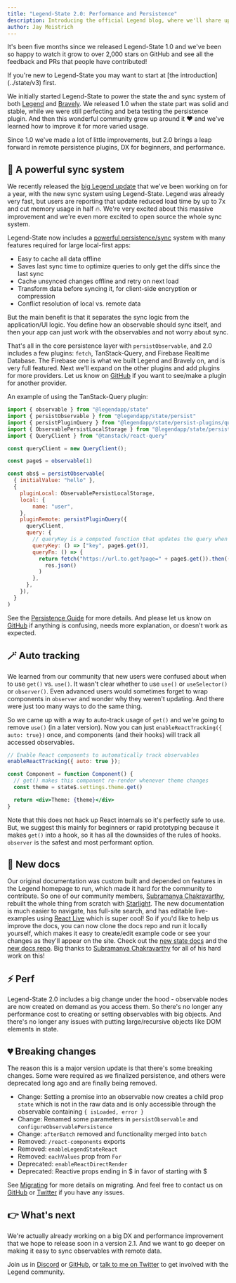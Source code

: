 ```yaml
---
title: "Legend-State 2.0: Performance and Persistence"
description: Introducing the official Legend blog, where we'll share updates, tutorials, and insights about Legend-State, Legend-Motion, and Legend-List.
author: Jay Meistrich
---
```


It's been five months since we released Legend-State 1.0 and we've been so happy to watch it grow to over 2,000 stars on GitHub and see all the feedback and PRs that people have contributed!

<Callout>
If you're new to Legend-State you may want to start at [the introduction](../state/v3) first.
</Callout>

We initially started Legend-State to power the state the and sync system of both [Legend](https://legendapp.com/) and [Bravely](https://www.bravely.io/). We released 1.0 when the state part was solid and stable, while we were still perfecting and beta testing the persistence plugin. And then this wonderful community grew up around it ❤️ and we've learned how to improve it for more varied usage.

Since 1.0 we've made a lot of little improvements, but 2.0 brings a leap forward in remote persistence plugins, DX for beginners, and performance.

## 💾 A powerful sync system

We recently released the [big Legend update](https://www.legendapp.com/blog/sync/) that we've been working on for a year, with the new sync system using Legend-State. Legend was already very fast, but users are reporting that update reduced load time by up to 7x and cut memory usage in half 🔥. We're very excited about this massive improvement and we're even more excited to open source the whole sync system.

Legend-State now includes a [powerful persistence/sync](../state/v2/guides/persistence) system with many features required for large local-first apps:

- Easy to cache all data offline
- Saves last sync time to optimize queries to only get the diffs since the last sync
- Cache unsynced changes offline and retry on next load
- Transform data before syncing it, for client-side encryption or compression
- Conflict resolution of local vs. remote data

But the main benefit is that it separates the sync logic from the application/UI logic. You define how an observable should sync itself, and then your app can just work with the observables and not worry about sync.

That's all in the core persistence layer with `persistObservable`, and 2.0 includes a few plugins: `fetch`, TanStack-Query, and Firebase Realtime Database. The Firebase one is what we built Legend and Bravely on, and is very full featured. Next we'll expand on the other plugins and add plugins for more providers. Let us know on [GitHub](https://github.com/LegendApp/legend-state/) if you want to see/make a plugin for another provider.

An example of using the TanStack-Query plugin:
```js
import { observable } from "@legendapp/state"
import { persistObservable } from "@legendapp/state/persist"
import { persistPluginQuery } from "@legendapp/state/persist-plugins/query"
import { ObservablePersistLocalStorage } from "@legendapp/state/persist-plugins/local-storage"
import { QueryClient } from "@tanstack/react-query"

const queryClient = new QueryClient();

const page$ = observable(1)

const obs$ = persistObservable(
  { initialValue: "hello" },
  {
    pluginLocal: ObservablePersistLocalStorage,
    local: {
        name: "user",
    },
    pluginRemote: persistPluginQuery({
      queryClient,
      query: {
        // queryKey is a computed function that updates the query when page$ changes
        queryKey: () => ["key", page$.get()],
        queryFn: () => {
          return fetch("https://url.to.get?page=" + page$.get()).then((res) =>
            res.json()
          )
        },
      },
    }),
  }
)
```

See the [Persistence Guide](https://preview.legend.pages.dev/open-source/state/guides/persistence/) for more details. And please let us know on [GitHub](https://www.legendapp.com/open-source/state) if anything is confusing, needs more explanation, or doesn't work as expected.

## 🪄 Auto tracking

We learned from our community that new users were confused about when to use `get()` vs. `use()`. It wasn't clear whether to use `use()` or `useSelector()` or `observer()`. Even advanced users would sometimes forget to wrap components in `observer` and wonder why they weren't updating. And there were just too many ways to do the same thing.

So we came up with a way to auto-track usage of `get()` and we're going to remove `use()` (in a later version). Now you can just `enableReactTracking({ auto: true})` once, and components (and their hooks) will track all accessed observables.

```jsx
// Enable React components to automatically track observables
enableReactTracking({ auto: true });

const Component = function Component() {
  // get() makes this component re-render whenever theme changes
  const theme = state$.settings.theme.get()

  return <div>Theme: {theme}</div>
}
```

Note that this does not hack up React internals so it's perfectly safe to use. But, we suggest this mainly for beginners or rapid prototyping because it makes `get()` into a hook, so it has all the downsides of the rules of hooks. `observer` is the safest and most performant option.

## 📖 New docs

Our original documentation was custom built and depended on features in the Legend homepage to run, which made it hard for the community to contribute. So one of our community members, [Subramanya Chakravarthy](https://twitter.com/chakrihacker), rebuilt the whole thing from scratch with [Starlight](https://starlight.astro.build/). The new documentation is much easier to navigate, has full-site search, and has editable live-examples using [React Live](https://github.com/FormidableLabs/react-live) which is super cool! So if you'd like to help us improve the docs, you can now clone the docs repo and run it locally yourself, which makes it easy to create/edit example code or see your changes as they'll appear on the site. Check out the [new state docs](https://www.legendapp.com/open-source/state) and the [new docs repo](https://github.com/LegendApp/legend-docs). Big thanks to [Subramanya Chakravarthy](https://twitter.com/chakrihacker) for all of his hard work on this!

## ⚡️ Perf

Legend-State 2.0 includes a big change under the hood - observable nodes are now created on demand as you access them. So there's no longer any performance cost to creating or setting observables with big objects. And there's no longer any issues with putting large/recursive objects like DOM elements in state.

## 💔 Breaking changes

The reason this is a major version update is that there's some breaking changes. Some were required as we finalized persistence, and others were deprecated long ago and are finally being removed.

- Change: Setting a promise into an observable now creates a child prop `state` which is not in the raw data and is only accessible through the observable containing `{ isLoaded, error }`
- Change: Renamed some parameters in `persistObservable` and `configureObservablePersistence`
- Change: `afterBatch` removed and functionality merged into `batch`
- Removed: `/react-components` exports
- Removed: `enableLegendStateReact`
- Removed: `eachValues` prop from `For`
- Deprecated: `enableReactDirectRender`
- Deprecated: Reactive props ending in $ in favor of starting with $

See [Migrating](https://www.legendapp.com/open-source/other/migrating/) for more details on migrating. And feel free to contact us on [GitHub](https://www.legendapp.com/open-source/state) or [Twitter](https://twitter.com/jmeistrich) if you have any issues.

## 👉 What's next

We're actually already working on a big DX and performance improvement that we hope to release soon in a version 2.1. And we want to go deeper on making it easy to sync observables with remote data.

Join us in [Discord](https://discord.gg/5CBaNtADNX) or [GitHub](https://www.legendapp.com/open-source/state), or [talk to me on Twitter](https://twitter.com/jmeistrich) to get involved with the Legend community.
